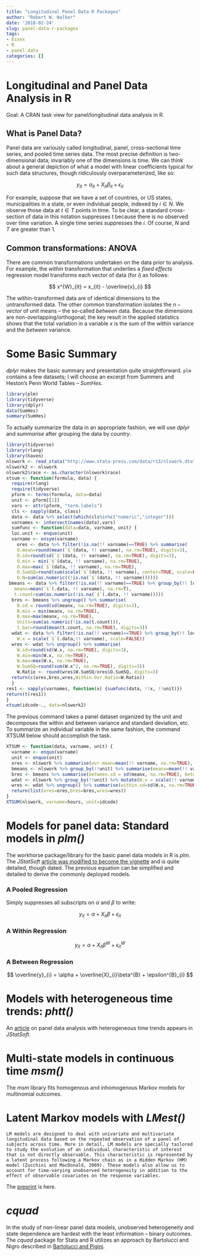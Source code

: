 ---
title: "Longitudinal Panel Data R Packages"
author: "Robert W. Walker"
date: '2018-02-24'
slug: panel-data-r-packages
tags:
- Essex
- R
- panel data
categories: []
---

# Longitudinal and Panel Data Analysis in R

Goal: A CRAN task view for panel/longitudinal data analysis in R.  

## What is Panel Data?

Panel data are variously called longitudinal, panel, cross-sectional time series, and pooled time series data.  The most precise definition is two-dimensional data; invariably one of the dimensions is time.  We can think about a general depiction of what a model with linear coefficients typical for such data structures, though ridiculously overparameterized, like so:

$$ y_{it} = \alpha_{it} + X_{it}\beta_{it} + \epsilon_{it} $$

For example, suppose that we have a set of countries, or US states, municipalities in a state, or even individual people, indexed by $i \in N$.  We observe those data at $t \in T$ points in time.  To be clear, a standard cross-section of data in this notation suppresses $t$ because there is no observed over time variation.  A single time series suppresses the $i$.  Of course, $N$ and $T$ are greater than 1.

## Common transformations: ANOVA

There are common transformations undertaken on the data prior to analysis.  For example, the *within* transformation that underlies a *fixed effects* regression model transforms each vector of data (for $i$) as follows:

$$ x^{W}_{it} = x_{it} - \overline{x}_{i} $$

The within-transformed data are of identical dimensions to the untransformed data.  The other common transformation isolates the $n-vector$ of unit means -- the so-called *between* data.  Because the dimensions are non-overlapping/orthogonal; the key result in the applied statistics shows that the total variation in a variable $x$ is the sum of the *within* variance and the *between* variance.

# Some Basic Summary

*dplyr* makes the basic summary and presentation quite straightforward.  `plm` contains a few datasets; I will choose an excerpt from Summers and Heston's Penn World Tables -- *SumHes*.

```{r DataSum, message=FALSE, warning=FALSE}
library(plm)
library(tidyverse)
library(dplyr)
data(SumHes)
summary(SumHes)
```

To actually summarize the data in an appropriate fashion, we will use *dplyr* and *summarise* after grouping the data by *country*.

```{r xtsum1, message=FALSE,warning=FALSE}
library(tidyverse)
library(rlang)
library(haven)
nlswork <- read_stata("http://www.stata-press.com/data/r13/nlswork.dta")
nlswork2 <- nlswork
nlswork2$race <- as.character(nlswork$race)
xtsum <- function(formula, data) {
  require(rlang)
  require(tidyverse)
  pform <- terms(formula, data=data)
  unit <- pform[[2]]
  vars <- attr(pform, "term.labels")
  cls <- sapply(data, class)
  data <- data %>% select(which(cls%in%c("numeric","integer")))
  varnames <- intersect(names(data),vars)
  sumfunc <- function(data=data, varname, unit) {
  loc.unit <- enquo(unit)
  varname <- ensym(varname)
    ores <- data %>% filter(!is.na(!! varname)==TRUE) %>% summarise(
    O.mean=round(mean(`$`(data, !! varname), na.rm=TRUE), digits=3),
    O.sd=round(sd(`$`(data, !! varname), na.rm=TRUE), digits=3), 
    O.min = min(`$`(data, !! varname), na.rm=TRUE), 
    O.max=max(`$`(data, !! varname), na.rm=TRUE), 
    O.SumSQ=round(sum(scale(`$`(data, !! varname), center=TRUE, scale=FALSE)^2, na.rm=TRUE), digits=3), 
    O.N=sum(as.numeric((!is.na(`$`(data, !! varname))))))
 bmeans <- data %>% filter(!is.na(!! varname)==TRUE) %>% group_by(!! loc.unit) %>% summarise(
   meanx=mean(`$`(.data, !! varname), na.rm=T), 
   t.count=sum(as.numeric(!is.na(`$`(.data, !! varname)))))
  bres <- bmeans %>% ungroup() %>% summarise(
    B.sd = round(sd(meanx, na.rm=TRUE), digits=3),
    B.min = min(meanx, na.rm=TRUE), 
    B.max=max(meanx, na.rm=TRUE), 
    Units=sum(as.numeric(!is.na(t.count))), 
    t.bar=round(mean(t.count, na.rm=TRUE), digits=3))
  wdat <- data %>% filter(!is.na(!! varname)==TRUE) %>% group_by(!! loc.unit) %>% mutate(
    W.x = scale(`$`(.data,!! varname), scale=FALSE))
  wres <- wdat %>% ungroup() %>% summarise(
    W.sd=round(sd(W.x, na.rm=TRUE), digits=3), 
    W.min=min(W.x, na.rm=TRUE), 
    W.max=max(W.x, na.rm=TRUE), 
    W.SumSQ=round(sum(W.x^2, na.rm=TRUE), digits=3))
    W.Ratio <- round(wres$W.SumSQ/ores$O.SumSQ, digits=3)
  return(c(ores,bres,wres,Within.Ovr.Ratio=W.Ratio))
  }
res1 <- sapply(varnames, function(x) {sumfunc(data, !!x, !!unit)})
return(t(res1))
}  
xtsum(idcode~., data=nlswork2)
```

The previous command takes a panel dataset organized by the unit and decomposes the within and between variance and standard deviation, etc.  To summarize an individual variable in the same fashion, the command XTSUM below should accomplish the task.

```{r XTSUM1V}
XTSUM <- function(data, varname, unit) {
  varname <- enquo(varname)
  unit <- enquo(unit)
  ores <- nlswork %>% summarise(ovr.mean=mean(!! varname, na.rm=TRUE), ovr.sd=sd(!! varname, na.rm=TRUE), ovr.min = min(!! varname, na.rm=TRUE), ovr.max=max(!! varname, na.rm=TRUE))
  bmeans <- nlswork %>% group_by(!!unit) %>% summarise(meanx=mean(!! varname, na.rm=T))
  bres <- bmeans %>% summarise(between.sd = sd(meanx, na.rm=TRUE), between.min = min(meanx, na.rm=TRUE), between.max=max(meanx, na.rm=TRUE), Groups=n())
  wdat <- nlswork %>% group_by(!!unit) %>% mutate(W.x = scale(!! varname, scale=FALSE))
  wres <- wdat %>% ungroup() %>% summarise(within.sd=sd(W.x, na.rm=TRUE), within.min=min(W.x, na.rm=TRUE), within.max=max(W.x, na.rm=TRUE))
  return(list(ores=ores,bres=bres,wres=wres))
}
XTSUM(nlswork, varname=hours, unit=idcode)
```

# Models for panel data: Standard models in *plm()*

The workhorse package/library for the basic panel data models in R is *plm*.  The *JStatSoft* [article was modified to become the vignette](https://cran.r-project.org/web/packages/plm/vignettes/plm.pdf) and is quite detailed, though dated.  The previous equation can be simplified and detailed to derive the commonly deployed models.

### A Pooled Regression

Simply suppresses all subscripts on $\alpha$ and $\beta$ to write:

$$ y_{it} = \alpha + X_{it}\beta + \epsilon_{it} $$

### A Within Regression

$$ y_{it} = \alpha + X_{it}\beta^{W} + \epsilon^{W}_{it} $$

### A Between Regression

$$ \overline{y}_{i} = \alpha + \overline{X}_{i}\beta^{B} + \epsilon^{B}_{i} $$

# Models with heterogeneous time trends: *phtt()*

An [article](https://arxiv.org/pdf/1407.6484.pdf) on panel data analysis with heterogeneous time trends appears in *JStatSoft*.

# Multi-state models in continuous time *msm()*

The *msm* library fits homogenous and inhomogenous Markov models for multinomial outcomes.

# Latent Markov models with *LMest()*

```
LM models are designed to deal with univariate and multivariate longitudinal data based on the repeated observation of a panel of subjects across time. More in detail, LM models are specially tailored to study the evolution of an individual characteristic of interest that is not directly observable. This characteristic is represented by a latent process following a Markov chain as in a Hidden Markov (HM) model (Zucchini and MacDonald, 2009). These models also allow us to account for time-varying unobserved heterogeneity in addition to the effect of observable covariates on the response variables.
```

The [preprint](https://arxiv.org/pdf/1501.04448.pdf) is here.

# *cquad*

In the study of non-linear panel data models, unobserved heterogeneity and state dependence are hardest with the least information -- binary outcomes.  The *cquad* package for Stata and R utilizes an approach by Bartolucci and Nigro described in [Bartolucci and Pigini](https://www.jstatsoft.org/article/view/v078i07/v78i07.pdf).

